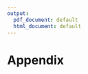 ```yaml
---
output:
  pdf_document: default
  html_document: default
---
```

# Appendix

\begin{table}
\begin{flushleft}
\caption{The selected item pool}
\begin{tabular}{lp{17cm}}
\toprule
Factor & Item \\
\midrule
1 & Bei der Auswertung von Grafiken bin ich in der Lage, Widersprüche zu erkennen. \\
1 & Ich erkenne, ob die Interpretationen Anderer zu den vorliegenden Daten passen. \\
1 & Ich kenne unterschiedliche Arten von Grafiken. \\
1 & Ich kann die zentrale These eines wissenschaftlichen Textes erkennen.\\
2 & Wenn Ich die Glaubwürdigkeit von Informationen beurteile, berücksichtige ich den Ruf der Quelle.\\
2 & Ich kenne Merkmale zur Bewertung von Datenqualität.\\
2 & Ich überprüfe die Qualifikation von Autor*innen, bevor ich mich auf die Informationen verlasse.\\
2 & Ich erkenne, wenn Daten schlechte Qualität haben.\\
3 &  Ich beschäftige mich mit Informationen, die meine Ansichten in Frage stellen.\\
3 &  Ich kann schnell und ohne Schwierigkeiten Informationen in Datenbanken finden.\\
3 &  Ich bevorzuge datengestützte Informationen, wenn ich mir eine Meinung bilde.\\
3 &  Ich kann neue Informationen in meinen Wissensstand integrieren.\\
4 &  Ich kann Ergebnisse in Streudiagrammen darstellen.\\
4 &  Ich kann Daten in Grafiken so präsentieren, dass sie für verschiedene Zielgruppen verständlich sind.\\
4 &  Ich kann aus verschiedenen Darstellungsformen, die am besten geeignete auswählen.\\
4 &  Ich kann mit Programmen Grafiken erstellen, um Ergebnisse zu präsentieren.\\
5 &  Ich bin in der Lage, einfache Datenbanken zu verwalten.\\
5 &  Ich kann Datensätze mit einfachen statistischen Methoden analysieren.\\
5 &  Wenn ich mit umfangreichen Datensätzen konfrontiert werde, kann ich daraus Erkenntnisse gewinnen.\\
5 &  Wenn ich Daten analysiere, achte ich auf ein systematisches Vorgehen.\\

\bottomrule
\end{tabular}

\bigskip
\small\textit{Note}. The items selected by the algorithm in German.
\end{flushleft}
\end{table}


\begin{table}[!htbp]
\centering
\rotatebox{90}{%
\begin{minipage}{\textheight}
\caption{Correlations of Residuals}
\scriptsize % This makes the font smaller
\begin{tabular}{lcccccccccccccccccccc}
\hline
\textbf{Item} & \textbf{F1F6} & \textbf{F1F8} & \textbf{F1F11} & \textbf{F1F14} & \textbf{F2F2} & \textbf{F2F6} & \textbf{F2F15} & \textbf{F2F20} & \textbf{F3F2} & \textbf{F3F4} & \textbf{F3F6} & \textbf{F3F9} & \textbf{F4F1} & \textbf{F4F3} & \textbf{F4F6} & \textbf{F4F8} & \textbf{F5F3} & \textbf{F5F4} & \textbf{F5F8}  \\ 
\hline
F1F6    & 1.000 &       &       &       &       &       &       &       &       &       &       &       &       &       &       &       &       &       &       \\
F1F8    & -0.342 & 1.000 &       &       &       &       &       &       &       &       &       &       &       &       &       &       &       &       &       \\
F1F11   & -0.118 & 0.497 & 1.000 &       &       &       &       &       &       &       &       &       &       &       &       &       &       &       &       \\
F1F14   & 0.231  & -0.287 & -0.010 & 1.000 &       &       &       &       &       &       &       &       &       &       &       &       &       &       &       \\
F2F2    & 0.225  & 0.115  & 0.127  & -0.203 & 1.000 &       &       &       &       &       &       &       &       &       &       &       &       &       &       \\
F2F6    & -0.396 & 0.141  & 0.363  & 0.010  & -0.078 & 1.000 &       &       &       &       &       &       &       &       &       &       &       &       &       \\
F2F15   & -0.444 & 0.258  & 0.174  & -0.041 & -0.264 & 0.160  & 1.000 &       &       &       &       &       &       &       &       &       &       &       &       \\
F2F20   & -0.015 & -0.193 & -0.269 & 0.223  & -0.349 & -0.029 & -0.208 & 1.000 &       &       &       &       &       &       &       &       &       &       &       \\
F3F2    & 0.314  & -0.144 & -0.043 & 0.005  & -0.002 & -0.403 & -0.170 & 0.307  & 1.000 &       &       &       &       &       &       &       &       &       &       \\
F3F4    & 0.127  & 0.040  & 0.153  & 0.089  & 0.253  & -0.266 & -0.357 & -0.092 & 0.008  & 1.000 &       &       &       &       &       &       &       &       &       \\
F3F6    & 0.223  & 0.017  & -0.106 & 0.296  & 0.135  & -0.447 & 0.332  & 0.063  & 0.079  & 0.177  & 1.000 &       &       &       &       &       &       &       &       \\
F3F9    & 0.117  & -0.037 & -0.169 & 0.409  & -0.206 & -0.284 & -0.073 & 0.246  & 0.324  & 0.239  & 0.066  & 1.000 &       &       &       &       &       &       &       &       \\
F4F1    & -0.030 & 0.026  & -0.345 & -0.153 & -0.282 & -0.053 & 0.001  & 0.064  & -0.051 & -0.300 & -0.237 & 0.154  & 1.000 &       &       &       &       &       &       &       \\
F4F3    & -0.079 & -0.381 & -0.184 & 0.439  & -0.208 & 0.170  & -0.273 & 0.591  & 0.215  & 0.154  & -0.239 & 0.398  & -0.214 & 1.000 &       &       &       &       &       &       \\
F4F6    & 0.004  & 0.397  & -0.102 & -0.234 & 0.146  & -0.199 & 0.322  & -0.080 & 0.175  & -0.168 & -0.005 & 0.095  & 0.128  & -0.057 & 1.000 &       &       &       &       &       \\
F4F8    & 0.164  & -0.038 & -0.079 & 0.256  & -0.021 & 0.005  & -0.061 & -0.035 & 0.086  & -0.146 & 0.136  & -0.161 & -0.221 & -0.171 & -0.129 & 1.000 &       &       &       &       \\
F5F3    & 0.461  & -0.275 & -0.141 & 0.259  & 0.065  & -0.448 & -0.248 & -0.397 & -0.159 & 0.150  & -0.012 & -0.007 & 0.169  & -0.253 & 0.105  & 0.165  & 1.000 &       &       &       \\
F5F4    & -0.085 & 0.089  & -0.192 & 0.052  & -0.203 & 0.003  & -0.417 & 0.110  & 0.130  & -0.005 & -0.312 & 0.291  & 0.398  & 0.115  & -0.136 & -0.051 & -0.032 & 1.000 &       &       \\
F5F8    & 0.017  & -0.330 & -0.193 & -0.111 & 0.043  & -0.396 & -0.149 & -0.095 & 0.253  & 0.055  & -0.189 & 0.179  & 0.049  & 0.146  & 0.205  & -0.184 & 0.334  & 0.247  & 1.000 &       \\
F5F18   & 0.076  & 0.138  & 0.136  & 0.118  & -0.094 & -0.245 & -0.009 & -0.075 & 0.224  & 0.010  & 0.045  & 0.308  & -0.217 & -0.181 & 0.069  & 0.468  & 0.264  & -0.028 & 0.032  & 1.000 \\
\hline

\end{tabular}
\par % Ensures separation of the table and note

\small Note. The table displays the lower half of the correlation matrix of the items residuals from the training sample.
\end{minipage}%
}
\end{table}


\begin{table}[!htbp]
\centering
\rotatebox{90}{%
\begin{minipage}{\textheight}
\caption{Correlations of Residuals}
\scriptsize % This makes the font smaller
\begin{tabular}{lcccccccccccccccccccc}
\hline
\textbf{Item} & \textbf{F1F6} & \textbf{F1F8} & \textbf{F1F11} & \textbf{F1F14} & \textbf{F2F2} & \textbf{F2F6} & \textbf{F2F15} & \textbf{F2F20} & \textbf{F3F2} & \textbf{F3F4} & \textbf{F3F6} & \textbf{F3F9} & \textbf{F4F1} & \textbf{F4F3} & \textbf{F4F6} & \textbf{F4F8} & \textbf{F5F3} & \textbf{F5F4} & \textbf{F5F8} \\ 
\hline
F1F6     & 1.000 &       &       &       &       &       &       &       &       &       &       &       &       &       &       &       &       &       &       &       \\
F1F8     & 0.235 & 1.000 &       &       &       &       &       &       &       &       &       &       &       &       &       &       &       &       &       &       \\
F1F11    & 0.264 & 0.124 & 1.000 &       &       &       &       &       &       &       &       &       &       &       &       &       &       &       &       &       \\
F1F14    & -0.352 & -0.083 & -0.010 & 1.000 &       &       &       &       &       &       &       &       &       &       &       &       &       &       &       &       \\
F2F2     & -0.056 & -0.278 & 0.045 & 0.061 & 1.000 &       &       &       &       &       &       &       &       &       &       &       &       &       &       &       \\
F2F6     & 0.005 & 0.091 & 0.266 & 0.224 & -0.568 & 1.000 &       &       &       &       &       &       &       &       &       &       &       &       &       &       \\
F2F15    & -0.207 & -0.310 & -0.028 & 0.031 & 0.346 & -0.491 & 1.000 &       &       &       &       &       &       &       &       &       &       &       &       &       \\
F2F20    & 0.032 & 0.067 & 0.411 & 0.103 & -0.033 & 0.120 & -0.020 & 1.000 &       &       &       &       &       &       &       &       &       &       &       &       \\
F3F2     & -0.192 & -0.306 & -0.480 & 0.176 & 0.280 & -0.306 & 0.068 & -0.107 & 1.000 &       &       &       &       &       &       &       &       &       &       &       \\
F3F4     & -0.172 & -0.096 & -0.262 & 0.107 & -0.140 & 0.145 & 0.297 & -0.465 & 0.056 & 1.000 &       &       &       &       &       &       &       &       &       &       \\
F3F6     & 0.188 & 0.306 & 0.177 & -0.031 & 0.128 & -0.103 & 0.083 & -0.026 & -0.089 & -0.387 & 1.000 &       &       &       &       &       &       &       &       &       \\
F3F9     & 0.192 & -0.198 & 0.250 & 0.143 & 0.145 & 0.107 & -0.117 & 0.043 & -0.163 & -0.317 & 0.492 & 1.000 &       &       &       &       &       &       &       &       \\
F4F1     & 0.110 & 0.329 & -0.152 & 0.038 & -0.287 & 0.451 & -0.323 & 0.186 & -0.368 & 0.108 & -0.155 & -0.161 & 1.000 &       &       &       &       &       &       &       \\
F4F3     & 0.057 & 0.032 & 0.427 & 0.112 & 0.077 & 0.156 & -0.237 & 0.456 & -0.524 & -0.292 & 0.010 & 0.282 & 0.262 & 1.000 &       &       &       &       &       &       \\
F4F6     & 0.017 & -0.065 & 0.188 & 0.272 & 0.366 & 0.102 & -0.352 & 0.132 & -0.052 & 0.053 & -0.257 & 0.207 & 0.093 & 0.506 & 1.000 &       &       &       &       &       \\
F4F8     & 0.091 & 0.105 & 0.256 & 0.361 & -0.429 & 0.713 & -0.308 & 0.112 & -0.396 & 0.159 & -0.114 & -0.007 & 0.461 & 0.106 & 0.092 & 1.000 &       &       &       &       \\
F5F3     & 0.092 & -0.036 & -0.462 & -0.286 & 0.037 & -0.002 & 0.106 & -0.102 & 0.017 & 0.337 & -0.293 & -0.230 & 0.244 & -0.245 & 0.046 & -0.231 & 1.000 &       &       &       \\
F5F4     & -0.089 & -0.128 & 0.293 & -0.222 & -0.329 & 0.420 & -0.225 & 0.336 & -0.486 & 0.078 & -0.265 & -0.016 & 0.293 & 0.641 & 0.255 & 0.163 & 0.043 & 1.000 &       &       \\
F5F8     & 0.278 & 0.011 & -0.143 & -0.185 & 0.275 & -0.429 & 0.071 & 0.036 & 0.229 & -0.178 & 0.321 & 0.272 & -0.064 & 0.074 & 0.156 & -0.497 & 0.016 & -0.053 & 1.000 &       \\
F5F18    & 0.312 & 0.225 & 0.078 & -0.384 & 0.119 & 0.132 & -0.284 & 0.281 & -0.166 & -0.100 & -0.103 & -0.152 & 0.466 & 0.346 & 0.249 & 0.179 & 0.173 & 0.288 & -0.038 & 1.000 \\
\hline

\end{tabular}
\par % Ensures separation of the table and note

\small Note. The table displays the lower half of the correlation matrix of the items residuals from the test sample.
\end{minipage}%
}
\end{table}



\begin{table}
\centering
\rotatebox{90}{ %
\begin{minipage}{\textheight} % Ensures caption is properly associated with the rotated content
\caption{Item Correlations With Confidence Intervals}
\scriptsize
\begin{tabular}{lccccccccccccccccccc}
\hline
\textbf{Var}  &  \textbf{1} & \textbf{2} & \textbf{3} & \textbf{4} & \textbf{5} & \textbf{6} & \textbf{7} & \textbf{8} & \textbf{9} & \textbf{10} & \textbf{11} & \textbf{12} & \textbf{13} & \textbf{14} & \textbf{15} & \textbf{16} & \textbf{17} & \textbf{18} & \textbf{19} \\
\hline
1. F1F6 &  & &  &  &  & &  &  &  &  &  &  &  &  &  &  &  &  &  \\
2. F1F8 & .60** &  &  &  &  &  &  &  &  &  &  &  &  &  &  &  &  &  \\
&  [ .21, .82] &  &  &  &  &  &  &  &  &  &  &  &  &  &  &  &  &  \\
3. F1F11 & .41 & .42 &  &  &  &  &  &  &  &  &  &  &  &  &  &  &  &  \\
                & [-.03, .72] & [-.03, .73] &  &  &  &  &  &  &  &  &  &  &  &  &  &  &  &  \\
4. F1F14 & .30 & .25 & .24 &  &  &  &  &  &  &  &  &  &  &  &  &  &  &  \\
              & [-.16, .66] & [-.21, .63] & [-.22, .62] &  &  &  &  &  &  &  &  &  &  &  &  &  &  &  \\
5. F2F2 & -.27 & -.25 & -.25 & -.03 &  &  &  &  &  &  &  &  &  &  &  &  &  &  \\
               & [-.64, .20] & [-.62, .22] & [-.62, .22] & [-.46, .42] &  &  &  &  &  &  &  &  &  &  &  &  &  \\
6. F2F6 & -.07 & -.01 & .00 & -.05 & -.16 &  &  &  &  &  &  &  &  &  &  &  &  &  \\
               & [-.50, .38] & [-.45, .43] & [-.44, .44] & [-.48, .40] & [-.56, .30] &  &  &  &  &  &  &  &  &  &  &  &  \\
7. F2F15 & -.16 & -.02 & -.11 & -.42 & .09 & .27 &  &  &  &  &  &  &  &  &  &  &  &  \\
               & [-.56, .30] & [-.46, .43] & [-.53, .35] & [-.73, .03] & [-.37, .51] & [-.20, .63] &  &  &  &  &  &  &  &  &  &  &  &  \\
8. F2F20 & -.01 & .13 & .06 & .08 & -.01 & .60** & .10 &  &  &  &  &  &  &  &  &  &  &  \\
               & [-.45, .44] & [-.34, .54] & [-.39, .49] & [-.38, .50] & [-.45, .43] & [.21, .82] & [-.36, .52] &  &  &  &  &  &  &  &  &  &  \\
9. F3F2 & -.48* & -.34 & -.28 & -.33 & -.01 & -.14 & .10 & .18 &  &  &  &  &  &  &  &  &  &  \\
               & [-.76, -.05] & [-.68, .12] & [-.65, .18] & [-.67, .13] & [-.45, .43] & [-.55, .33] & [-.36, .52] & [-.29, .57] &  &  &  &  &  &  &  &  &  &  \\
10. F3F4 & -.03 & -.18 & -.20 & .01 & .01 & .12 & -.04 & .30 & .07 &  &  &  &  &  &  &  &  &  \\
                & [-.47, .42] & [-.58, .28] & [-.59, .27] & [-.43, .45] & [-.44, .45] & [-.34, .53] & [-.47, .41] & [-.16, .66] & [-.38, .50] &  &  &  &  &  &  &  &  &  \\
11. F3F6 & .08 & -.15 & -.02 & -.43 & .04 & -.15 & -.12 & -.31 & -.04 & .04 &  &  &  &  &  &  &  &  \\
                & [-.37, .51] & [-.56, .31] & [-.46, .42] & [-.73, .02] & [-.41, .48] & [-.55, .32] & [-.53, .34] & [-.66, .16] & [-.48, .41] & [-.41, .48] &  &  &  &  &  &  &  &  \\
12. F3F9 & -.14 & -.17 & .05 & .07 & .15 & .07 & -.07 & .15 & -.00 & .45* & -.10 &  &  &  &  &  &  &  &  \\
                & [-.55, .33] & [-.57, .30] & [-.40, .49] & [-.38, .50] & [-.31, .56] & [-.39, .50] & [-.50, .38] & [-.31, .56] & [-.45, .44] & [.00, .74] & [-.52, .36] &  &  &  &  &  &  &  &  \\
13. F4F1 & .07 & .01 & .04 & .26 & -.65** & .18 & -.33 & -.02 & -.32 & -.18 & -.23 & -.10 &  &  &  &  &  &  \\
               & [-.39, .50] & [-.44, .45] & [-.41, .47] & [-.21, .63] & [-.85, -.29] & [-.28, .58] & [-.67, .13] & [-.46, .42] & [-.67, .15] & [-.58, .28] & [-.61, .24] & [-.52, .36] &  &  &  &  &  &  \\
14. F4F3 & .16 & .17 & .11 & .27 & -.46* & .04 & -.35 & .09 & -.26 & -.07 & -.29 & .05 & .53* &  &  &  &  &  \\
               & [-.30, .57] & [-.30, .57] & [-.35, .53] & [-.19, .64] & [-.75, -.02] & [-.41, .47] & [-.69, .11] & [-.37, .51] & [-.63, .21] & [-.50, .39] & [-.65, .18] & [-.40, .48] & [.11, .79] &  &  &  &  &  \\
15. F4F6 & .14 & .13 & .29 & .31 & -.38 & .03 & -.24 & .12 & -.25 & .13 & -.24 & .11 & .34 & .64** &  &  &  &  \\
                & [-.32, .55] & [-.33, .54] & [-.18, .65] & [-.16, .66] & [-.70, .08] & [-.41, .47] & [-.62, .23] & [-.34, .53] & [-.63, .21] & [-.33, .54] & [-.62, .22] & [-.35, .52] & [-.12, .68] & [.27, .84] &  &  &  &  \\
16. F4F8 & .31 & .13 & .39 & .26 & -.47* & .07 & -.39 & -.01 & -.42 & -.09 & -.24 & -.06 & .54* & .67** & .53* &  &  &  \\
               & [-.15, .66] & [-.33, .54] & [-.06, .71] & [-.21, .63] & [-.76, -.04] & [-.39, .49] & [-.71, .07] & [-.45, .43] & [-.73, .02] & [-.52, .36] & [-.62, .22] & [-.49, .39] & [.12, .79] & [.33, .86] & [.12, .79] &  &  &  \\
17. F5F3 & .25 & .03 & -.15 & .03 & -.35 & -.11 & -.45* & -.23 & -.15 & .17 & .03 & -.28 & .26 & .40 & .24 & .49* & \\
               & [-.22, .62] & [-.42, .46] & [-.56, .31] & [-.42, .46] & [-.69, .10] & [-.53, .35] & [-.74, -.00] & [-.61, .24] & [-.56, .31] & [-.29, .57] & [-.42, .47] & [-.64, .19] & [-.21, .63] & [-.05, .72] & [-.22, .62] & [.06, .77] &  \\
18. F5F4 & .12 & -.23 & .13 & .31 & -.53* & .01 & -.41 & -.07 & -.07 & -.10 & -.30 & .01 & .61** & .63** & .49* & .69** & .44 &  \\
               & [-.34, .53] & [-.61, .23] & [-.33, .54] & [-.15, .66] & [-.79, -.11] & [-.43, .45] & [-.72, .03] & [-.50, .39] & [-.50, .38] & [-.52, .35] & [-.65, .17] & [-.43, .45] & [.22, .83] & [.26, .84] & [.05, .76] & [.35, .87] & [-.01, .74] &  \\
19. F5F8 & .17 & .13 & .15 & .35 & -.42 & -.21 & -.29 & -.03 & .02 & -.27 & -.24 & -.16 & .38 & .60** & .39 & .55* & .43 & .63** \\
                & [-.29, .57] & [-.34, .54] & [-.31, .56] & [-.11, .69] & [-.73, .02] & [-.60, .25] & [-.65, .17] & [-.46, .42] & [-.43, .46] & [-.62, .22] & [-.57, .30] & [-.07, .71] & [.21, .82] & [-.06, .71] & [ .15, .80] & [-.01, .73] & [ .25, .84] &  \\
20. F5F18 & .41 & .17 & .47* & .34 & -.45* & -.01 & -.26 & .15 & -.20 & .12 & -.22 & .01 & .32 & .43 & .47* & .62** & .38 & .60** \\
                & [-.05, .72] & [-.30, .57] & [.03, .75] & [-.12, .68] & [-.74, -.00] & [-.45, .43] & [-.63, .21] & [-.32, .55] & [-.59, .27] & [-.34, .53] & [-.61, .24] & [-.43, .45] & [-.14, .67] & [ .24, .83] & [-.08, .70] & [.21, .82] & [ .27, .84] &  \\
\hline
\end{tabular}
\par % Ensures separation of the table and note

\small Note. The table displays the lower half of the correlation matrix of the items from the whole sample. M and SD are used to represent mean and standard deviation, respectively. Values in square brackets indicate the 95% confidence interval. The confidence interval is a plausible range of population correlations that could have caused the sample correlation (Cumming, 2014). * indicates p < .05. ** indicates p < .01.
\end{minipage}%
}
\end{table}